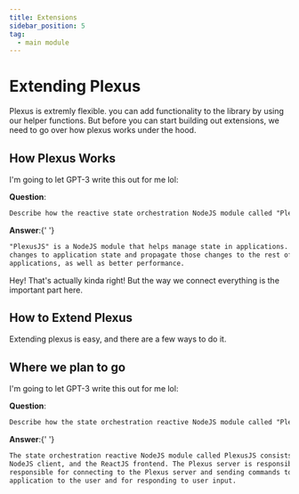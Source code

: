 ```yaml
---
title: Extensions
sidebar_position: 5
tag:
  - main module
---
```


# Extending Plexus

Plexus is extremly flexible. you can add functionality to the library by using our helper functions. But before you can start building out extensions, we need to go over how plexus works under the hood.

## How Plexus Works

I'm going to let GPT-3 write this out for me lol:

<strong>Question</strong>:

```txt
Describe how the reactive state orchestration NodeJS module called "PlexusJS" works:
```

<strong>Answer</strong>:{' '}

```txt
"PlexusJS" is a NodeJS module that helps manage state in applications. It uses an event-based system to keep track of
changes to application state and propagate those changes to the rest of the application. This allows for more flexibility and modularity in
applications, as well as better performance.
```

Hey! That's actually kinda right! But the way we connect everything is the important part here.

## How to Extend Plexus

Extending plexus is easy, and there are a few ways to do it.

## Where we plan to go

I'm going to let GPT-3 write this out for me lol:

<strong>Question</strong>:

```txt
Describe how the state orchestration reactive NodeJS module called "PlexusJS" works:
```

<strong>Answer</strong>:{' '}

```txt
The state orchestration reactive NodeJS module called PlexusJS consists of three main parts: the Plexus server, the
NodeJS client, and the ReactJS frontend. The Plexus server is responsible for managing the state of the application and the NodeJS client is
responsible for connecting to the Plexus server and sending commands to it. The ReactJS frontend is responsible for displaying the state of the
application to the user and for responding to user input.
```
